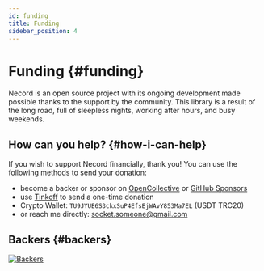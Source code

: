 ```yaml
---
id: funding
title: Funding
sidebar_position: 4
---
```


# Funding {#funding}

Necord is an open source project with its ongoing development made possible thanks to the support by the community.
This library is a result of the long road, full of sleepless nights, working after hours, and busy weekends.

## How can you help? {#how-i-can-help}

If you wish to support Necord financially, thank you!
You can use the following methods to send your donation:

- become a backer or sponsor on [OpenCollective](https://opencollective.com/necord) or [GitHub Sponsors](https://github.com/sponsors/necordjs)
- use [Tinkoff](https://www.tinkoff.ru/rm/filippov.aleksey372/YN6Ob51146) to send a one-time donation
- Crypto Wallet: `TU9JYUE6S3ckxSuP4EfsEjWAvY853Ma7EL` (USDT TRC20)
- or reach me directly: [socket.someone@gmail.com](mailto:socket.someone@gmail.com)

## Backers {#backers}

<a href="https://opencollective.com/necord" target="_blank"><img src="https://opencollective.com/necord/backers.svg?width=1000" alt="Backers" /></a>
